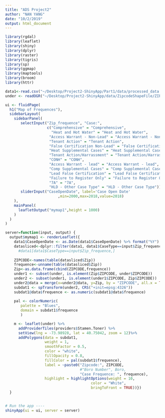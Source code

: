 ```yaml
---
title: "ADS Project2"
author: "NAN YANG"
date: "10/2/2019"
output: html_document
---
```

```r
library(rgdal)
library(leaflet)
library(shiny)
library(dplyr)
library(raster)
library(tigris)
library(sp)
library(ggmap)
library(maptools)
library(broom)
library(httr)
```

```r
data1<-read.csv("~/Desktop/Project2-ShinyApp/Part1/data/processed_data.csv")
under <- readOGR("~/Desktop/Project2-ShinyApp/data/ZipcodeShapeFile/ZIP_CODE_040114.shp")
```

```r
ui <- fluidPage(
  h1("Map of Frequences"),
  sidebarLayout(
    sidebarPanel(
       selectInput("Zip_frequence", "Case:",
                   c("Comprehensive" = "Comprehensive",
                     "Heat and Hot Water" = "Heat and Hot Water",
                    "Access Warrant - Non-Lead" = "Access Warrant - Non-Lead",
                    "Tenant Action" = "Tenant Action",
                    "False Certification Non-Lead" = "False Certification Non-Lead",
                    "Heat Supplemental Cases" = "Heat Supplemental Cases",
                    "Tenant Action/Harrassment" = "Tenant Action/Harrassment",
                    "CONH" = "CONH",
                    "Access Warrant - lead" = "Access Warrant - lead",
                    "Comp Supplemental Cases" = "Comp Supplemental Cases",
                    "Lead False Certification" = "Lead False Certification",
                    "Failure to Register Only" = "Failure to Register Only",
                    "7A" = "7A",
                    "HLD - Other Case Type" = "HLD - Other Case Type")),
       sliderInput("CaseOpenDate", label='Case Open Date'
                        ,min=2000,max=2018,value=2018)
    ),
    mainPanel(
      leafletOutput("mymap1",height = 1000)
    )
  )
)
```

```r

server=function(input, output) {
  output$mymap1 <- renderLeaflet({
    data1$CaseOpenDate <- as.Date(data1$CaseOpenDate) %>% format("%Y")
    datasliced<-dplyr::filter(data1, data1$CaseType==input$Zip_frequence, data1$CaseOpenDate==input$CaseOpenDate)
      #data1[data1$CaseType==input$Zip_frequence,]
    
    ZIPCODE<-names(table(datasliced$Zip))
    frequence<-unname(table(datasliced$Zip))
    Zip<-as.data.frame(cbind(ZIPCODE,frequence))
    under1 <- subset(under, is.element(Zip$ZIPCODE, under$ZIPCODE))
    under2 <- subset(under1, is.element(under1$ZIPCODE, Zip$ZIPCODE))
    under2@data = merge(x=under2@data, y=Zip, by = "ZIPCODE", all.x = TRUE)
    subdat1 <- spTransform(under2, CRS("+init=epsg:4326"))
    subdat1@data$frequence <- as.numeric(subdat1@data$frequence)
    
    pal <- colorNumeric(
       palette = "Blues",
       domain = subdat1$frequence
       )

    m <- leaflet(under) %>%
      addProviderTiles(providers$Stamen.Toner) %>%
      setView(lng = -73.98928, lat = 40.75042, zoom = 12)%>% 
      addPolygons(data = subdat1,
                  weight = 1,
                  smoothFactor = 0.5,
                  color = "white",
                  fillOpacity = 0.8,
                  fillColor = pal(subdat1$frequence),
                  label = ~paste0("Zipcode:", ZIPCODE,
                                  #"Boro Number", Boro,
                                  "Case Frequence: ", frequence),
                  highlight = highlightOptions(weight = 10,
                                       color = "White",
                                       bringToFront = TRUE))})
  }
    
```

```r

# Run the app ----
shinyApp(ui = ui, server = server)


```

